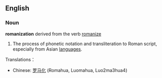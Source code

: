 ==English==
===Noun===
{{wikipedia}}
'''romanization''' derived from the verb [[romanize]]
#The process of phonetic notation and transliteration to Roman script, especially from Asian [[language]]s.

Translations：

*Chinese: [[罗马化]] (Romahua, Luomahua, Luo2ma3hua4)